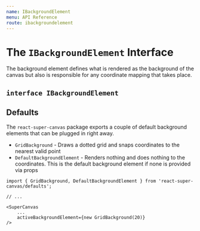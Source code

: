 ```yaml
---
name: IBackgroundElement
menu: API Reference
route: ibackgroundelement
---
```



# The `IBackgroundElement` Interface

The background element defines what is rendered as the background of the canvas but also is responsible for any coordinate mapping that takes place.

## `interface IBackgroundElement`

<InterfaceDocumentation interfaceMetadata={IBackgroundElementMeta} />

## Defaults

The `react-super-canvas` package exports a couple of default background elements that can be plugged in right away.

* `GridBackground` - Draws a dotted grid and snaps coordinates to the nearest valid point
* `DefaultBackgroundElement` - Renders nothing and does nothing to the coordinates. This is the default background element if none is provided via props

```tsx
import { GridBackground, DefaultBackgroundElement } from 'react-super-canvas/defaults';

// ...

<SuperCanvas
	...
	activeBackgroundElement={new GridBackground(20)}
/>
```


